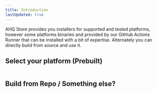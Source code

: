 ```yaml
---
title: Introduction
lastUpdated: true
---
```


AHQ Store provides you installers for supported and tested platforms, however some platforms binaries and provided by our GitHub Actions Runner that can be installed with a bit of expertise. Alternately you can directly build from source and use it.

## Select your platform (Prebuilt)
<div className="">
  <div style="display:flex;flex-direction:column;">
    <SiWindows size="2em" />
    <LinkCard title="Windows 10/11 22H2 (x64/arm64)" description="Install AHQ Store manually via prebuilt binaries" href="/en/raw/a" />
  </div>
  <div style="display:flex;flex-direction:column;">
    <SiWindows size="2em" />
    <LinkCard title="Linux (x64/arm64)" description="Install AHQ Store manually via prebuilt binaries" href="/en/raw/b"  />
  </div>
</div>

## Build from Repo / Something else?

<Icon name="laptop" size="2em" />
<LinkCard title="Build from source" description="Build AHQ Store from source" href="/en/raw/e" />